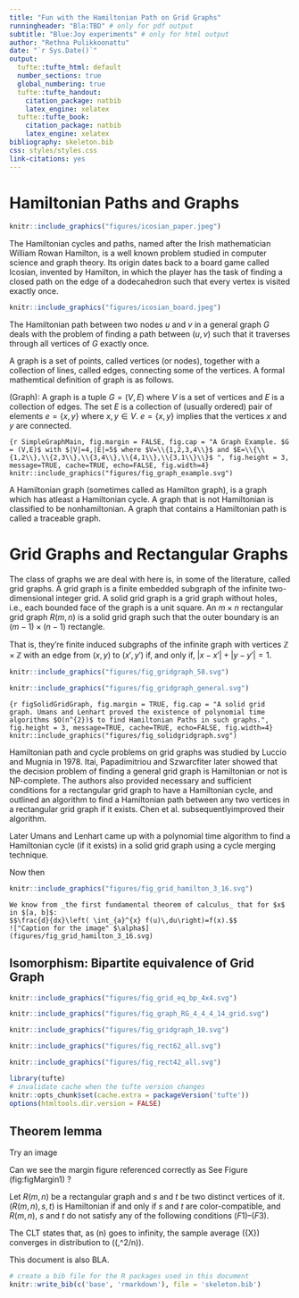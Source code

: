 ```yaml
---
title: "Fun with the Hamiltonian Path on Grid Graphs"
runningheader: "Bla:TBD" # only for pdf output
subtitle: "Blue:Joy experiments" # only for html output
author: "Rethna Pulikkoonattu"
date: "`r Sys.Date()`"
output:
  tufte::tufte_html: default
  number_sections: true
  global_numbering: true
  tufte::tufte_handout:
    citation_package: natbib
    latex_engine: xelatex
  tufte::tufte_book:
    citation_package: natbib
    latex_engine: xelatex
bibliography: skeleton.bib
css: styles/styles.css
link-citations: yes
---
```

# Hamiltonian Paths and Graphs
```r
knitr::include_graphics("figures/icosian_paper.jpeg")
```

The Hamiltonian cycles and paths, named after the Irish mathematician William Rowan Hamilton, is a well known problem studied in computer science and graph theory. Its origin dates back to a board game called Icosian, invented by Hamilton, in which the player has the task of finding a closed path on the edge of a dodecahedron such that every vertex is visited exactly once.


```r
knitr::include_graphics("figures/icosian_board.jpeg")
```

The Hamiltonian path between two nodes $u$ and $v$ in a general graph $G$ deals with the problem of finding a path between $(u,v)$ such that it traverses through all vertices of $G$ exactly once. 

A graph is a set of points, called vertices (or nodes), together with a collection of lines, called edges, connecting some of the vertices. A formal mathemtical definition of graph is as follows. 

(Graph): A graph is a tuple $G = (V,E)$ where $V$ is a set of vertices and $E$ is a collection of edges. The set $E$ is a collection of (usually ordered) pair of elements $e=\{ x,y\}$ where $x,y \in V$. $e=\{x,y\}$ implies that the vertices $x$ and $y$ are connected.


```{r SimpleGraphMain, fig.margin = FALSE, fig.cap = "A Graph Example. $G = (V,E)$ with $|V|=4,|E|=5$ where $V=\\{1,2,3,4\\}$ and $E=\\{\\{1,2\\},\\{2,3\\},\\{3,4\\},\\{4,1\\},\\{3,1\\}\\}$ ", fig.height = 3, message=TRUE, cache=TRUE, echo=FALSE, fig.width=4}
knitr::include_graphics("figures/fig_graph_example.svg")
```

A Hamiltonian graph (sometimes called as Hamilton graph), is a graph which has atleast a Hamiltonian cycle. A graph that is not Hamiltonian is classified to be nonhamiltonian. A graph that contains a Hamiltonian path is called a traceable graph. 

# Grid Graphs and Rectangular Graphs
The class of graphs we are deal with here is, in some of the literature, called grid graphs.
A grid graph is a finite embedded subgraph of the infinite two-dimensional integer grid. A solid grid graph is a grid graph without holes, i.e., each bounded face of the graph is a unit square. An $m \times n$ rectangular grid graph $R(m,n)$ is a solid grid graph such that the outer boundary is an $(m − 1) \times (n − 1)$ rectangle.


That is, they're finite induced subgraphs of the infinite graph with vertices $\mathbb{Z} \times \mathbb{Z}$  with an edge from $(x,y)$ to $\left(x',y' \right)$ if, and only if, $\left \lvert x -x' \right\rvert + \left \lvert y -y' \right\rvert=1$.

```r
knitr::include_graphics("figures/fig_gridgraph_58.svg")
```

```r
knitr::include_graphics("figures/fig_gridgraph_general.svg")
```


```{r figSolidGridGraph, fig.margin = TRUE, fig.cap = "A solid grid graph. Umans and Lenhart proved the existence of polynomial time  algorithms $O(n^{2})$ to find Hamiltonian Paths in such graphs.", fig.height = 3, message=TRUE, cache=TRUE, echo=FALSE, fig.width=4}
knitr::include_graphics("figures/fig_solidgridgraph.svg")
```

Hamiltonian path and cycle problems on grid graphs was studied by Luccio and Mugnia in 1978. Itai, Papadimitriou and Szwarcfiter later showed that the decision problem of finding a general grid graph is Hamiltonian or not is NP-complete. The authors also provided necessary and sufficient conditions for a rectangular grid graph to have a Hamiltonian cycle, and outlined an algorithm to find a Hamiltonian path between any two vertices in a rectangular grid graph if it exists. Chen et al. subsequentlyimproved their algorithm.

Later Umans and Lenhart came up with a polynomial time algorithm to find a Hamiltonian cycle (if it exists) in a solid grid graph using a cycle merging technique.

Now then

```r
knitr::include_graphics("figures/fig_grid_hamilton_3_16.svg")
```

```marginfigure
We know from _the first fundamental theorem of calculus_ that for $x$ in $[a, b]$:
$$\frac{d}{dx}\left( \int_{a}^{x} f(u)\,du\right)=f(x).$$
!["Caption for the image" $\alpha$](figures/fig_grid_hamilton_3_16.svg)
```



## Isomorphism: Bipartite equivalence of Grid Graph 

```r
knitr::include_graphics("figures/fig_grid_eq_bp_4x4.svg")
```



```r
knitr::include_graphics("figures/fig_graph_RG_4_4_4_14_grid.svg")
```



```r
knitr::include_graphics("figures/fig_gridgraph_10.svg")
```


```r
knitr::include_graphics("figures/fig_rect62_all.svg")
```

```r
knitr::include_graphics("figures/fig_rect42_all.svg")
```


```r
library(tufte)
# invalidate cache when the tufte version changes
knitr::opts_chunk$set(cache.extra = packageVersion('tufte'))
options(htmltools.dir.version = FALSE)
```

## Theorem lemma
Try an image





Can we see the margin figure referenced correctly as See Figure \ref(fig:figMargin1) ?

<div class="theorem" text='Itai-Papadimitrou'>
  Let $R(m, n)$ be a rectangular graph and $s$ and $t$ be two distinct vertices of it. $(R(m, n), s, t)$ is Hamiltonian if and only if $s$ and $t$ are color-compatible, and $R(m, n)$, $s$ and $t$ do not satisfy any of the following conditions $(F1)–(F3)$.
</div>


<div class="theorem" text='CLT2'>
  The CLT states that, as \(n\) goes to infinity, the sample average \(\bar{X}\)
  converges in distribution to \(\mathcal{N}(\mu,\sigma^2/n)\).
</div>


This document is also BLA.

```r
# create a bib file for the R packages used in this document
knitr::write_bib(c('base', 'rmarkdown'), file = 'skeleton.bib')
```
